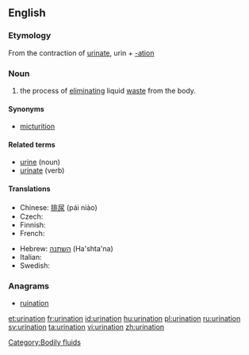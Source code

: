 {{wikipedia}}
==English==

===Etymology===
From the contraction of [[urinate]], urin + [[-ation]]

===Noun===
{{en-noun}}

# the process of [[eliminating]] liquid [[waste]] from the body.

====Synonyms====
* [[micturition]]

====Related terms====
* [[urine]] (noun)
* [[urinate]] (verb)

====Translations====
{{trans-top|the process of eliminating liquid waste from the body}}
* Chinese: [[排尿]] (pái niào)
* Czech: {{t-|cs|močení|n}}
* Finnish: {{t-|fi|virtsaaminen}}
* French: {{t+|fr|miction|f}}
{{trans-mid}}
* Hebrew: [[השתנה]] (Ha'shta'na) {{f}}
* Italian: {{t+|it|minzione|f}}
* Swedish: {{t|sv|urinering|c}}
{{trans-bottom}}

===Anagrams===
* [[ruination]]

[[Category:Bodily fluids]]

[[et:urination]]
[[fr:urination]]
[[id:urination]]
[[hu:urination]]
[[pl:urination]]
[[ru:urination]]
[[sv:urination]]
[[ta:urination]]
[[vi:urination]]
[[zh:urination]]